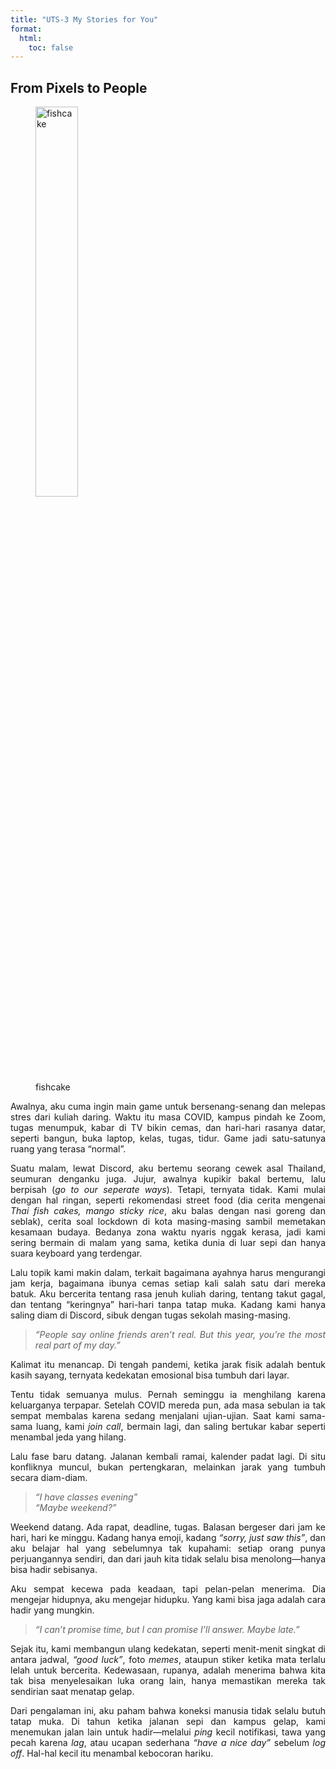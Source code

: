 ```yaml
---
title: "UTS-3 My Stories for You"
format:
  html:
    toc: false
---
```


<style>
p {
  text-align: justify;
  text-justify: inter-word;
}
</style>


## From Pixels to People 

![fishcake](../images/fishcake.jpeg){width=40% fig-align="center"}

Awalnya, aku cuma ingin main game untuk bersenang-senang dan melepas stres dari kuliah daring. Waktu itu masa COVID, kampus pindah ke Zoom, tugas menumpuk, kabar di TV bikin cemas, dan hari-hari rasanya datar, seperti bangun, buka laptop, kelas, tugas, tidur. Game jadi satu-satunya ruang yang terasa "normal". 

Suatu malam, lewat Discord, aku bertemu seorang cewek asal Thailand, seumuran denganku juga. Jujur, awalnya kupikir bakal bertemu, lalu berpisah (*go to our seperate ways*). Tetapi, ternyata tidak. Kami mulai dengan hal ringan, seperti rekomendasi street food (dia cerita mengenai *Thai fish cakes, mango sticky rice*, aku balas dengan nasi goreng dan seblak), cerita soal lockdown di kota masing-masing sambil memetakan kesamaan budaya. Bedanya zona waktu nyaris nggak kerasa, jadi kami sering bermain di malam yang sama, ketika dunia di luar sepi dan hanya suara keyboard yang terdengar. 

Lalu topik kami makin dalam, terkait bagaimana ayahnya harus mengurangi jam kerja, bagaimana ibunya cemas setiap kali salah satu dari mereka batuk. Aku bercerita tentang rasa jenuh kuliah daring, tentang takut gagal, dan tentang "keringnya" hari-hari tanpa tatap muka. Kadang kami hanya saling diam di Discord, sibuk dengan tugas sekolah masing-masing. 

> *"People say online friends aren't real. But this year, you're the most real part of my day."*  

Kalimat itu menancap. Di tengah pandemi, ketika jarak fisik adalah bentuk kasih sayang, ternyata kedekatan emosional bisa tumbuh dari layar.  

Tentu tidak semuanya mulus. Pernah seminggu ia menghilang karena keluarganya terpapar. Setelah COVID mereda pun, ada masa sebulan ia tak sempat membalas karena sedang menjalani ujian-ujian. Saat kami sama-sama luang, kami *join call*, bermain lagi, dan saling bertukar kabar seperti menambal jeda yang hilang.  

Lalu fase baru datang. Jalanan kembali ramai, kalender padat lagi. Di situ konfliknya muncul, bukan pertengkaran, melainkan jarak yang tumbuh secara diam-diam.  

> *"I have classes evening"*  
> *"Maybe weekend?"*  

Weekend datang. Ada rapat, deadline, tugas. Balasan bergeser dari jam ke hari, hari ke minggu. Kadang hanya emoji, kadang *"sorry, just saw this"*, dan aku belajar hal yang sebelumnya tak kupahami: setiap orang punya perjuangannya sendiri, dan dari jauh kita tidak selalu bisa menolong—hanya bisa hadir sebisanya.  

Aku sempat kecewa pada keadaan, tapi pelan-pelan menerima. Dia mengejar hidupnya, aku mengejar hidupku. Yang kami bisa jaga adalah cara hadir yang mungkin.  

> *"I can't promise time, but I can promise I'll answer. Maybe late."*  

Sejak itu, kami membangun ulang kedekatan, seperti menit-menit singkat di antara jadwal, *"good luck"*, foto *memes*, ataupun stiker ketika mata terlalu lelah untuk bercerita. Kedewasaan, rupanya, adalah menerima bahwa kita tak bisa menyelesaikan luka orang lain, hanya memastikan mereka tak sendirian saat menatap gelap.  

Dari pengalaman ini, aku paham bahwa koneksi manusia tidak selalu butuh tatap muka. Di tahun ketika jalanan sepi dan kampus gelap, kami menemukan jalan lain untuk hadir—melalui *ping* kecil notifikasi, tawa yang pecah karena *lag*, atau ucapan sederhana *"have a nice day"* sebelum *log off*. Hal-hal kecil itu menambal kebocoran hariku.  
